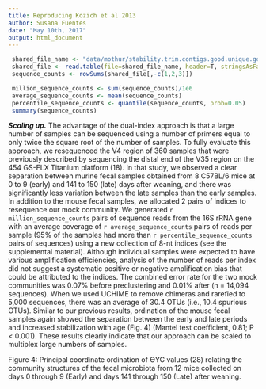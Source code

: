 ```yaml
---
title: Reproducing Kozich et al 2013
author: Susana Fuentes
date: "May 10th, 2017"
output: html_document
---
```


```r
 shared_file_name <- "data/mothur/stability.trim.contigs.good.unique.good.filter.unique.precluster.pick.pick.pick.opti_mcc.shared"
 shared_file <- read.table(file=shared_file_name, header=T, stringsAsFactors=F)
 sequence_counts <- rowSums(shared_file[,-c(1,2,3)])

 million_sequence_counts <- sum(sequence_counts)/1e6
 average_sequence_counts <- mean(sequence_counts)
 percentile_sequence_counts <- quantile(sequence_counts, prob=0.05)
 summary(sequence_counts)

```




***Scaling up.***
The advantage of the dual-index approach is that a large number of samples can be sequenced using a number of primers 
equal to only twice the square root of the number of samples. To fully evaluate this approach, we resequenced the V4 
region of 360 samples that were previously described by sequencing the distal end of the V35 region on the 
454 GS-FLX Titanium platform (18). In that study, we observed a clear separation between murine fecal samples 
obtained from 8 C57BL/6 mice at 0 to 9 (early) and 141 to 150 (late) days after weaning, and there was significantly 
less variation between the late samples than the early samples. In addition to the mouse fecal samples, we allocated 
2 pairs of indices to resequence our mock community. We generated `r million_sequence_counts` pairs of sequence reads 
from the 16S rRNA gene with an average coverage of `r average_sequence_counts` 
pairs of reads per sample (95% of the samples had more than `r percentile_sequence_counts` pairs of sequences) 
using a new collection of 8-nt indices (see the supplemental material). Although individual samples were expected 
to have various amplification efficiencies, analysis of the number of reads per index did not suggest a systematic 
positive or negative amplification bias that could be attributed to the indices. The combined error rate for the two 
mock communities was 0.07% before preclustering and 0.01% after (n = 14,094 sequences). When we used UCHIME to remove 
chimeras and rarefied to 5,000 sequences, there was an average of 30.4 OTUs (i.e., 10.4 spurious OTUs). Similar to our 
previous results, ordination of the mouse fecal samples again showed the separation between the early and late periods 
and increased stabilization with age (Fig. 4) (Mantel test coefficient, 0.81; P < 0.001). These results clearly 
indicate that our approach can be scaled to multiplex large numbers of samples.

Figure 4:
Principal coordinate ordination of ϴYC values (28) relating the community structures of the fecal microbiota from 12 
mice collected on days 0 through 9 (Early) and days 141 through 150 (Late) after weaning.


